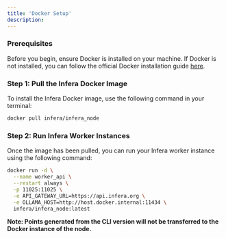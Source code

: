 ```yaml
---
title: 'Docker Setup'
description: 
---
```


### Prerequisites
Before you begin, ensure Docker is installed on your machine. If Docker is not installed, you can follow the official Docker installation guide [here](https://www.docker.com/).

### Step 1: Pull the Infera Docker Image
To install the Infera Docker image, use the following command in your terminal:

```bash
docker pull infera/infera_node
```

### Step 2: Run Infera Worker Instances
Once the image has been pulled, you can run your Infera worker instance using the following command:

```bash
docker run -d \
  --name worker_api \
  --restart always \
  -p 11025:11025 \
  -e API_GATEWAY_URL=https://api.infera.org \
  -e OLLAMA_HOST=http://host.docker.internal:11434 \
  infera/infera_node:latest
```

**Note: Points generated from the CLI version will not be transferred to the Docker instance of the node.**